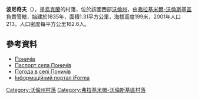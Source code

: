 {{coord|50|51|15|N|24|22|43|E|scale:30000|display=title}}

'''波尼奇夫'''（{{lang-uk|Поничів}}），是[[烏克蘭|烏克蘭]]的村落，位於該國西部[[沃倫州|沃倫州]]，由[[弗拉基米爾-沃倫斯基區|弗拉基米爾-沃倫斯基區]]負責管轄，始建於1835年，面積1.31平方公里，海拔高度199米，2001年人口213，人口密度每平方公里162.6人。

==參考資料==
* [http://gska2.rada.gov.ua/pls/z7502/A005?rdat1=21.03.2008&rf7571=4721 Поничів]{{dead link|date=2018年3月 |bot=InternetArchiveBot |fix-attempted=yes }}
* [https://web.archive.org/web/20140314194310/http://www.vvadm.gov.ua/ukr/miscevi%20rady/lotnyche.html Паспорт села Поничів]
* [http://weather.in.ua/ua/volynskaja/21249 Погода в селі Поничів] {{Wayback|url=http://weather.in.ua/ua/volynskaja/21249 |date=20111219093001 }}
* [https://web.archive.org/web/20100125080655/http://old.iforma.com.ua/classifiers/uk/koatuu Інформаційний портал iForma]

[[Category:沃倫州村落|Category:沃倫州村落]]
[[Category:弗拉基米爾-沃倫斯基區村落|Category:弗拉基米爾-沃倫斯基區村落]]


{{Volyn-geo-stub}}